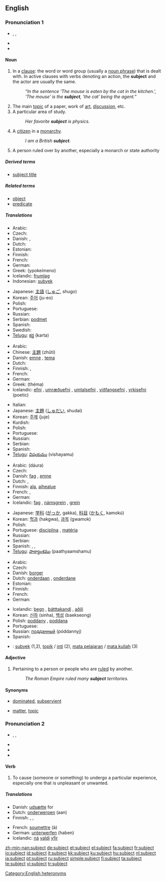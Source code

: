 {{wikipedia|dab=subject}}
==English==

{{rank|dark|ye|common|439|subject|can't|ready|ought}}

===Pronunciation 1===
* {{enPR|sŭbʹjĕkt}}, {{IPA|/ˈsʌb.dʒɛkt/}}, {{SAMPA|/"sVbdZEkt/}}
* {{audio|en-us-subject-noun.ogg|Audio (US)}}
* {{hyphenation|sub|ject}}

====Noun====
{{rfc-level|Noun at L4+ not in L3 Ety section}}
{{en-noun}}

# {{grammar}} In a [[clause]]: the word or word group (usually a [[noun phrase]]) that is dealt with. In active clauses with verbs denoting an action, the '''subject''' and the actor are usually the same.
#: ''“In the sentence ‘The mouse is eaten by the cat in the kitchen.’, ‘The mouse’ is the '''subject''', ‘the cat’ being the agent.”''
# The main [[topic]] of a paper, work of [[art]], [[discussion]], etc.
# A particular area of study.
#: ''Her favorite '''subject''' is physics.''
# A [[citizen]] in a [[monarchy]].
#: ''I am a British '''subject'''.''
# A person ruled over by another, especially a monarch or state authority

=====Derived terms=====
* [[subject title]]

=====Related terms=====
* [[object]]
* [[predicate]]

=====Translations=====
{{trans-top|in grammar}}
* Arabic: {{Arab|[[فاعل]]}} {{unicode|(fá:ʕil)}} {{m}}
* Czech: {{t-|cs|podmět|m}}
* Danish: {{t-|da|grundled|n}}, {{t-|da|subjekt|n}}
* Dutch: {{t+|nl|onderwerp|n}}
* Estonian: {{t|et|alus}}
* Finnish: {{t+|fi|subjekti}}
* French: {{t+|fr|sujet|m}}
* German: {{t+|de|Subjekt|n}}
* Greek: {{t+|el|υποκείμενο|n|sc=Grek}} (ypokeímeno)
* Icelandic: [[frumlag]] {{n}}
* Indonesian: [[subyek]]
{{trans-mid}}
* Japanese: [[主語]] ([[しゅご]], shugo)
* Korean: [[주어]] (ju-eo)
* Polish: {{t+|pl|podmiot|m}}
* Portuguese: {{t+|pt|sujeito|m}}
* Russian: {{t+|ru|предмет|m|tr=predmét|sc=Cyrl}}
* Serbian: [[podmet]] {{m}}
* Spanish: {{t+|es|sujeto|m}}
* Swedish: {{t+|sv|subjekt}}
* [[Telugu]]: [[కర్త]] (karta)
{{trans-bottom}}

{{trans-top|main topic}}
* Arabic: {{Arab|[[موضوع]]}} {{unicode|(mauɖú:ʕ)}} {{m}}
* Chinese: [[主題]] (zhǔtí)
* Danish: [[emne]] {{n}}, [[tema]] {{n}}
* Dutch: {{t+|nl|onderwerp}}
* Finnish: {{t+|fi|aihe}}, {{t-|fi|teema}}
* French: {{t+|fr|sujet|m}}
* German: {{t+|de|Thema|n}}
* Greek: {{t+|el|θέμα|n|sc=Grek}} (théma)
* Icelandic: [[efni]] {{n}}, [[umræðuefni]] {{n}}, [[umtalsefni]] {{n}}, [[viðfangsefni]] {{n}}, [[yrkisefni]] (poetic) {{n}}
{{trans-mid}}
* Italian: {{t+|it|soggetto|m}}
* Japanese: [[主題]] ([[しゅだい]], shudai)
* Korean: [[주제]] (juje)
* Kurdish: {{t+|ku|بابه‌ت|sc=KUchar}}
* Polish: {{t+|pl|temat|m}}
* Portuguese: {{t+|pt|matéria|f}}
* Russian: {{t+|ru|предмет|m|tr=predmét|sc=Cyrl}}
* Serbian: {{t-|sr|predmet|m}}
* Spanish: {{t+|es|materia|f}}
* [[Telugu]]: [[విషయము]] (vishayamu)
{{trans-bottom}}

{{trans-top|particular area of study}}
* Arabic: {{Arab|[[دورة]]}} (dáura) {{f}}
* Czech: {{t+|cs|předmět|m}}
* Danish: [[fag]] {{n}}, [[emne]] {{n}}
* Dutch: {{t+|nl|vak|n}}, {{t+|nl|vakgebied|n}}
* Finnish: [[ala]], [[aihealue]]
* French: {{t+|fr|matière|f}}, {{t+|fr|discipline|f}}
* German: {{t+|de|Fach|n}}
* Icelandic: [[fag]] {{n}}, [[námsgrein]] {{f}}, [[grein]] {{f}}
{{trans-mid}}
* Japanese: [[学科]] ([[がっか]], gakka), [[科目]] ([[かもく]], kamokú)
* Korean: [[헉과]] (hakgwa), [[과목]] (gwamok)
* Polish: {{t+|pl|przedmiot|m}}
* Portuguese: [[disciplina]] {{f}}, [[matéria]] {{f}}
* Russian: {{t+|ru|предмет|m|tr=predmét|sc=Cyrl}}
* Serbian: {{t-|sr|predmet|m}}
* Spanish: {{t+|es|asignatura|f}}, {{t+|es|materia|f}}, {{t-|es|curso|m}}
* [[Telugu]]: [[పాఠ్యాంశము]] (paathyaamshamu)
{{trans-bottom}}

{{trans-top|citizen in a monarchy}}
* Arabic: {{Arab|[[رعية]]}} {{unicode|(raʕíyya)}}
* Czech: {{t-|cs|poddaný|m}}
* Danish: [[borger]] {{c}}
* Dutch: [[onderdaan]] {{m}}, [[onderdane]] {{f}}
* Estonian: {{t|et|alam}}
* Finnish: {{t-|fi|alamainen}}
* French: {{t+|fr|sujet|m}}
* German: {{t+|de|Untertan|m}}
{{trans-mid}}
* Icelandic: [[þegn]] {{k}}, [[þátttakandi]] {{k}}, [[aðili]] {{k}}
* Korean: [[신하]] (sinha), [[백성]] (baekseong)
* Polish: [[poddany]] {{m}}, [[poddana]] {{f}}
* Portuguese: {{t+|pt|súdito|m}}
* Russian: [[подданный]] (póddannyj) {{m}}
* Spanish: {{t+|es|súbdito|m}}
{{trans-bottom}}

{{checktrans-top}}
<!--Remove this section once all of the translations below have been moved into the tables above.-->
* {{ttbc|Indonesian}}: [[subyek]] (1,2), [[topik]] / [[inti]] (2), [[mata pelajaran]] / [[mata kuliah]] (3)
{{trans-bottom}}

====Adjective====
{{en-adj|-}}

# Pertaining to a person or people who are [[rule]]d by another.
#: ''The Roman Empire ruled many '''subject''' territories.''

====Synonyms====
* {{italbrac-colon|politics}} [[dominated]], [[subservient]]
* {{italbrac-colon|discussion}} [[matter]], [[topic]]

===Pronunciation 2===
* {{enPR|səb-jĕktʹ}}, {{IPA|/səbˈdʒɛkt/|/sʌbˈdʒɛkt/}}, {{SAMPA|/s@b"dZEkt/}}
* {{audio|en-us-subject-verb.ogg|Audio (US)}}
* {{rhymes|ɛkt}}
* {{hyphenation|sub|ject}}

====Verb====
{{en-verb}}

# {{transitive|construed with '''to'''}} To cause (someone or something) to undergo a particular experience, especially one that is unpleasant or unwanted.

=====Translations=====
{{trans-top|cause to undergo}}
* Danish: [[udsætte]] for
* Dutch: [[onderwerpen]] (aan)
* Finnish: {{t-|fi|pakottaa}}, {{t-|fi|painostaa}}, {{t-|fi|alistaa}}
{{trans-mid}}
* French: [[soumettre]] (à)
* German: [[unterwerfen]] (haben)
* Icelandic: [[ná]] [[valdi]] [[yfir]]
{{trans-bottom}}

[[Category:English heteronyms]]

[[zh-min-nan:subject]]
[[de:subject]]
[[et:subject]]
[[el:subject]]
[[fa:subject]]
[[fr:subject]]
[[io:subject]]
[[id:subject]]
[[it:subject]]
[[kk:subject]]
[[ku:subject]]
[[hu:subject]]
[[nl:subject]]
[[ja:subject]]
[[pt:subject]]
[[ru:subject]]
[[simple:subject]]
[[fi:subject]]
[[ta:subject]]
[[te:subject]]
[[vi:subject]]
[[tr:subject]]